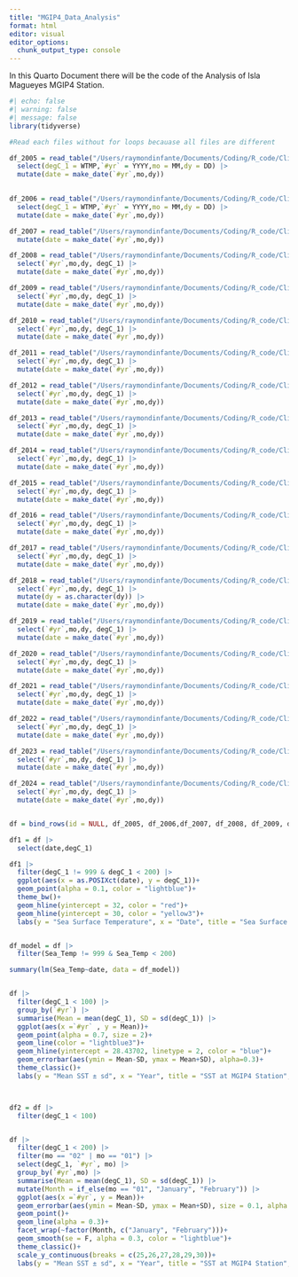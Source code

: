 ```yaml
---
title: "MGIP4_Data_Analysis"
format: html
editor: visual
editor_options: 
  chunk_output_type: console
---
```


In this Quarto Document there will be the code of the Analysis of Isla Magueyes MGIP4 Station.

```r
#| echo: false
#| warning: false
#| message: false
library(tidyverse)

#Read each files without for loops becauase all files are different

df_2005 = read_table("/Users/raymondinfante/Documents/Coding/R_code/Climatology_MGIP4_Magueyes/Data_Station/2005") |> 
  select(degC_1 = WTMP,`#yr` = YYYY,mo = MM,dy = DD) |> 
  mutate(date = make_date(`#yr`,mo,dy))
  

df_2006 = read_table("/Users/raymondinfante/Documents/Coding/R_code/Climatology_MGIP4_Magueyes/Data_Station/2006") |> 
  select(degC_1 = WTMP,`#yr` = YYYY,mo = MM,dy = DD) |> 
  mutate(date = make_date(`#yr`,mo,dy)) 

df_2007 = read_table("/Users/raymondinfante/Documents/Coding/R_code/Climatology_MGIP4_Magueyes/Data_Station/2007", skip = 1) |>select(`#yr`,mo,dy, degC_1) |> 
  mutate(date = make_date(`#yr`,mo,dy)) 

df_2008 = read_table("/Users/raymondinfante/Documents/Coding/R_code/Climatology_MGIP4_Magueyes/Data_Station/2008", skip = 1) |> 
  select(`#yr`,mo,dy, degC_1) |> 
  mutate(date = make_date(`#yr`,mo,dy)) 

df_2009 = read_table("/Users/raymondinfante/Documents/Coding/R_code/Climatology_MGIP4_Magueyes/Data_Station/2009", skip = 1) |> 
  select(`#yr`,mo,dy, degC_1) |> 
  mutate(date = make_date(`#yr`,mo,dy)) 

df_2010 = read_table("/Users/raymondinfante/Documents/Coding/R_code/Climatology_MGIP4_Magueyes/Data_Station/2010", skip = 1) |> 
  select(`#yr`,mo,dy, degC_1) |> 
  mutate(date = make_date(`#yr`,mo,dy)) 

df_2011 = read_table("/Users/raymondinfante/Documents/Coding/R_code/Climatology_MGIP4_Magueyes/Data_Station/2011", skip = 1) |> 
  select(`#yr`,mo,dy, degC_1) |> 
  mutate(date = make_date(`#yr`,mo,dy))

df_2012 = read_table("/Users/raymondinfante/Documents/Coding/R_code/Climatology_MGIP4_Magueyes/Data_Station/2012", skip = 1) |> 
  select(`#yr`,mo,dy, degC_1) |> 
  mutate(date = make_date(`#yr`,mo,dy)) 

df_2013 = read_table("/Users/raymondinfante/Documents/Coding/R_code/Climatology_MGIP4_Magueyes/Data_Station/2013", skip = 1) |> 
  select(`#yr`,mo,dy, degC_1) |> 
  mutate(date = make_date(`#yr`,mo,dy)) 

df_2014 = read_table("/Users/raymondinfante/Documents/Coding/R_code/Climatology_MGIP4_Magueyes/Data_Station/2014",skip = 1) |> 
  select(`#yr`,mo,dy, degC_1) |> 
  mutate(date = make_date(`#yr`,mo,dy)) 

df_2015 = read_table("/Users/raymondinfante/Documents/Coding/R_code/Climatology_MGIP4_Magueyes/Data_Station/2015", skip = 1) |> 
  select(`#yr`,mo,dy, degC_1) |> 
  mutate(date = make_date(`#yr`,mo,dy)) 

df_2016 = read_table("/Users/raymondinfante/Documents/Coding/R_code/Climatology_MGIP4_Magueyes/Data_Station/2016", skip = 1) |> 
  select(`#yr`,mo,dy, degC_1) |> 
  mutate(date = make_date(`#yr`,mo,dy)) 

df_2017 = read_table("/Users/raymondinfante/Documents/Coding/R_code/Climatology_MGIP4_Magueyes/Data_Station/2017", skip = 1) |> 
  select(`#yr`,mo,dy, degC_1) |> 
  mutate(date = make_date(`#yr`,mo,dy)) 

df_2018 = read_table("/Users/raymondinfante/Documents/Coding/R_code/Climatology_MGIP4_Magueyes/Data_Station/2018", skip = 1) |> 
  select(`#yr`,mo,dy, degC_1) |> 
  mutate(dy = as.character(dy)) |> 
  mutate(date = make_date(`#yr`,mo,dy)) 

df_2019 = read_table("/Users/raymondinfante/Documents/Coding/R_code/Climatology_MGIP4_Magueyes/Data_Station/2019", skip = 1) |> 
  select(`#yr`,mo,dy, degC_1) |> 
  mutate(date = make_date(`#yr`,mo,dy)) 

df_2020 = read_table("/Users/raymondinfante/Documents/Coding/R_code/Climatology_MGIP4_Magueyes/Data_Station/2020", skip = 1) |> 
  select(`#yr`,mo,dy, degC_1) |> 
  mutate(date = make_date(`#yr`,mo,dy)) 

df_2021 = read_table("/Users/raymondinfante/Documents/Coding/R_code/Climatology_MGIP4_Magueyes/Data_Station/2021", skip = 1) |> 
  select(`#yr`,mo,dy, degC_1) |> 
  mutate(date = make_date(`#yr`,mo,dy)) 

df_2022 = read_table("/Users/raymondinfante/Documents/Coding/R_code/Climatology_MGIP4_Magueyes/Data_Station/2022", skip = 1) |> 
  select(`#yr`,mo,dy, degC_1) |> 
  mutate(date = make_date(`#yr`,mo,dy)) 

df_2023 = read_table("/Users/raymondinfante/Documents/Coding/R_code/Climatology_MGIP4_Magueyes/Data_Station/2023", skip = 1) |> 
  select(`#yr`,mo,dy, degC_1) |> 
  mutate(date = make_date(`#yr`,mo,dy)) 

df_2024 = read_table("/Users/raymondinfante/Documents/Coding/R_code/Climatology_MGIP4_Magueyes/Data_Station/2024.txt", skip = 1) |> 
  select(`#yr`,mo,dy, degC_1) |> 
  mutate(date = make_date(`#yr`,mo,dy)) 


df = bind_rows(id = NULL, df_2005, df_2006,df_2007, df_2008, df_2009, df_2010, df_2011, df_2012, df_2013, df_2014, df_2015, df_2016, df_2017, df_2018, df_2019, df_2020,df_2021,df_2022, df_2023, df_2024)

df1 = df |> 
  select(date,degC_1)

df1 |> 
  filter(degC_1 != 999 & degC_1 < 200) |> 
  ggplot(aes(x = as.POSIXct(date), y = degC_1))+
  geom_point(alpha = 0.1, color = "lightblue")+
  theme_bw()+
  geom_hline(yintercept = 32, color = "red")+
  geom_hline(yintercept = 30, color = "yellow3")+
  labs(y = "Sea Surface Temperature", x = "Date", title = "Sea Surface Temperature at MGIP4 Station",caption= "This dataset had > 1.4 million data points\n Source: www.ndbc.noaa.gov")


df_model = df |> 
  filter(Sea_Temp != 999 & Sea_Temp < 200)

summary(lm(Sea_Temp~date, data = df_model))


df |> 
  filter(degC_1 < 100) |> 
  group_by(`#yr`) |> 
  summarise(Mean = mean(degC_1), SD = sd(degC_1)) |>
  ggplot(aes(x =`#yr` , y = Mean))+
  geom_point(alpha = 0.7, size = 2)+
  geom_line(color = "lightblue3")+
  geom_hline(yintercept = 28.43702, linetype = 2, color = "blue")+
  geom_errorbar(aes(ymin = Mean-SD, ymax = Mean+SD), alpha=0.3)+
  theme_classic()+
  labs(y = "Mean SST ± sd", x = "Year", title = "SST at MGIP4 Station", caption= "This dataset had > 1.4 million data points\n Source: www.ndbc.noaa.gov", subtitle = "Blue dashed line = All year mean SST")



df2 = df |> 
  filter(degC_1 < 100)


df |> 
  filter(degC_1 < 200) |> 
  filter(mo == "02" | mo == "01") |> 
  select(degC_1, `#yr`, mo) |> 
  group_by(`#yr`,mo) |> 
  summarise(Mean = mean(degC_1), SD = sd(degC_1)) |> 
  mutate(Month = if_else(mo == "01", "January", "February")) |> 
  ggplot(aes(x =`#yr`, y = Mean))+
  geom_errorbar(aes(ymin = Mean-SD, ymax = Mean+SD), size = 0.1, alpha = 0.7)+
  geom_point()+
  geom_line(alpha = 0.3)+
  facet_wrap(~factor(Month, c("January", "February")))+
  geom_smooth(se = F, alpha = 0.3, color = "lightblue")+
  theme_classic()+
  scale_y_continuous(breaks = c(25,26,27,28,29,30))+
  labs(y = "Mean SST ± sd", x = "Year", title = "SST at MGIP4 Station", caption= "This dataset had > 214,00 data points\n Source: www.ndbc.noaa.gov")
  
  

         
```
